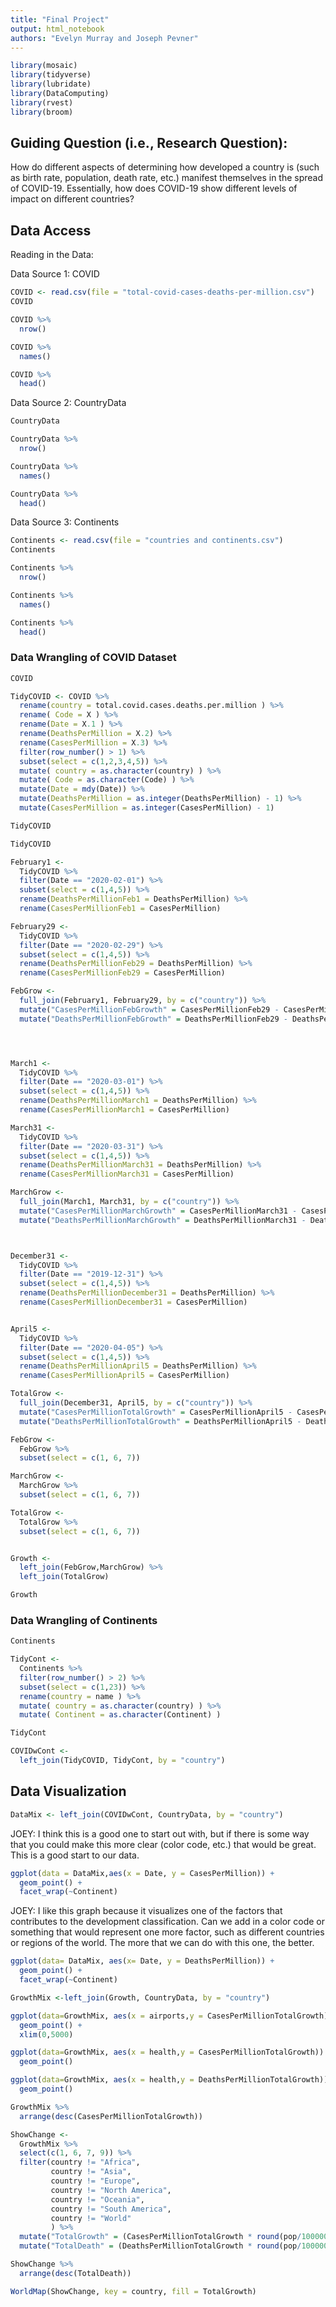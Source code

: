 ```yaml
---
title: "Final Project"
output: html_notebook
authors: "Evelyn Murray and Joseph Pevner"
---
```


```r
library(mosaic)
library(tidyverse)
library(lubridate)
library(DataComputing)
library(rvest)
library(broom)
```

## Guiding Question (i.e., Research Question):

How do different aspects of determining how developed a country is (such as birth rate, population, death rate, etc.) manifest themselves in the spread of COVID-19.  Essentially, how does COVID-19 show different levels of impact on different countries?


## Data Access

Reading in the Data:


Data Source 1: COVID
```r
COVID <- read.csv(file = "total-covid-cases-deaths-per-million.csv")
COVID
```

```r
COVID %>%
  nrow()
```
```r
COVID %>%
  names()
```
```r
COVID %>%
  head()
```



Data Source 2: CountryData
```r
CountryData
```

```r
CountryData %>%
  nrow()
```
```r
CountryData %>%
  names()
```
```r
CountryData %>%
  head()
```



Data Source 3: Continents
```r
Continents <- read.csv(file = "countries and continents.csv")
Continents
```
```r
Continents %>%
  nrow()
```
```r
Continents %>%
  names()
```
```r
Continents %>%
  head()
```




### Data Wrangling of COVID Dataset

```r
COVID
```


```r
TidyCOVID <- COVID %>%
  rename(country = total.covid.cases.deaths.per.million ) %>%
  rename( Code = X ) %>%
  rename(Date = X.1 ) %>%
  rename(DeathsPerMillion = X.2) %>%
  rename(CasesPerMillion = X.3) %>%
  filter(row_number() > 1) %>%
  subset(select = c(1,2,3,4,5)) %>%
  mutate( country = as.character(country) ) %>%
  mutate( Code = as.character(Code) ) %>%
  mutate(Date = mdy(Date)) %>%
  mutate(DeathsPerMillion = as.integer(DeathsPerMillion) - 1) %>%
  mutate(CasesPerMillion = as.integer(CasesPerMillion) - 1)

TidyCOVID

```


```r
TidyCOVID

```





```r

February1 <-
  TidyCOVID %>%
  filter(Date == "2020-02-01") %>%
  subset(select = c(1,4,5)) %>%
  rename(DeathsPerMillionFeb1 = DeathsPerMillion) %>%
  rename(CasesPerMillionFeb1 = CasesPerMillion)

February29 <- 
  TidyCOVID %>%
  filter(Date == "2020-02-29") %>%
  subset(select = c(1,4,5)) %>%
  rename(DeathsPerMillionFeb29 = DeathsPerMillion) %>%
  rename(CasesPerMillionFeb29 = CasesPerMillion)

FebGrow <-
  full_join(February1, February29, by = c("country")) %>%
  mutate("CasesPerMillionFebGrowth" = CasesPerMillionFeb29 - CasesPerMillionFeb1) %>%
  mutate("DeathsPerMillionFebGrowth" = DeathsPerMillionFeb29 - DeathsPerMillionFeb1)




March1 <-
  TidyCOVID %>%
  filter(Date == "2020-03-01") %>%
  subset(select = c(1,4,5)) %>%
  rename(DeathsPerMillionMarch1 = DeathsPerMillion) %>%
  rename(CasesPerMillionMarch1 = CasesPerMillion)

March31 <- 
  TidyCOVID %>%
  filter(Date == "2020-03-31") %>%
  subset(select = c(1,4,5)) %>%
  rename(DeathsPerMillionMarch31 = DeathsPerMillion) %>%
  rename(CasesPerMillionMarch31 = CasesPerMillion)

MarchGrow <-
  full_join(March1, March31, by = c("country")) %>%
  mutate("CasesPerMillionMarchGrowth" = CasesPerMillionMarch31 - CasesPerMillionMarch1) %>%
  mutate("DeathsPerMillionMarchGrowth" = DeathsPerMillionMarch31 - DeathsPerMillionMarch1)



December31 <-
  TidyCOVID %>%
  filter(Date == "2019-12-31") %>%
  subset(select = c(1,4,5)) %>%
  rename(DeathsPerMillionDecember31 = DeathsPerMillion) %>%
  rename(CasesPerMillionDecember31 = CasesPerMillion)


April5 <-
  TidyCOVID %>%
  filter(Date == "2020-04-05") %>%
  subset(select = c(1,4,5)) %>%
  rename(DeathsPerMillionApril5 = DeathsPerMillion) %>%
  rename(CasesPerMillionApril5 = CasesPerMillion)

TotalGrow <-
  full_join(December31, April5, by = c("country")) %>%
  mutate("CasesPerMillionTotalGrowth" = CasesPerMillionApril5 - CasesPerMillionDecember31) %>%
  mutate("DeathsPerMillionTotalGrowth" = DeathsPerMillionApril5 - DeathsPerMillionDecember31)


```

```r


FebGrow <-
  FebGrow %>%
  subset(select = c(1, 6, 7))

MarchGrow <-
  MarchGrow %>%
  subset(select = c(1, 6, 7))

TotalGrow <-
  TotalGrow %>%
  subset(select = c(1, 6, 7))


Growth <-
  left_join(FebGrow,MarchGrow) %>%
  left_join(TotalGrow)

Growth

```










### Data Wrangling of Continents
```r
Continents

```

```r
TidyCont <-
  Continents %>%
  filter(row_number() > 2) %>%
  subset(select = c(1,23)) %>%
  rename(country = name ) %>%
  mutate( country = as.character(country) ) %>%
  mutate( Continent = as.character(Continent) )

TidyCont


```


```r
COVIDwCont <-
  left_join(TidyCOVID, TidyCont, by = "country")
```

## Data Visualization
```r
DataMix <- left_join(COVIDwCont, CountryData, by = "country")
```

JOEY: I think this is a good one to start out with, but if there is some way that you could make this more clear (color code, etc.) that would be great.  This is a good start to our data.
```r

ggplot(data = DataMix,aes(x = Date, y = CasesPerMillion)) +
  geom_point() +
  facet_wrap(~Continent)


```

JOEY: I like this graph because it visualizes one of the factors that contributes to the development classification.  Can we add in a color code or something that would represent one more factor, such as different countries or regions of the world.  The more that we can do with this one, the better.

```r

ggplot(data= DataMix, aes(x= Date, y = DeathsPerMillion)) +
  geom_point() +
  facet_wrap(~Continent)


```





```r

GrowthMix <-left_join(Growth, CountryData, by = "country")


```



```r
ggplot(data=GrowthMix, aes(x = airports,y = CasesPerMillionTotalGrowth)) +
  geom_point() +
  xlim(0,5000)

```

```r

ggplot(data=GrowthMix, aes(x = health,y = CasesPerMillionTotalGrowth)) +
  geom_point()

```
```r

ggplot(data=GrowthMix, aes(x = health,y = DeathsPerMillionTotalGrowth)) +
  geom_point()

```

```r
GrowthMix %>%
  arrange(desc(CasesPerMillionTotalGrowth))
```



```r

ShowChange <-
  GrowthMix %>%
  select(c(1, 6, 7, 9)) %>%
  filter(country != "Africa",
         country != "Asia",
         country != "Europe",
         country != "North America",
         country != "Oceania",
         country != "South America",
         country != "World"
         ) %>%
  mutate("TotalGrowth" = (CasesPerMillionTotalGrowth * round(pop/1000000, digits = 0))) %>%
  mutate("TotalDeath" = (DeathsPerMillionTotalGrowth * round(pop/1000000, digits = 0)))

ShowChange %>%
  arrange(desc(TotalDeath))
```





```r

WorldMap(ShowChange, key = country, fill = TotalGrowth)

```



